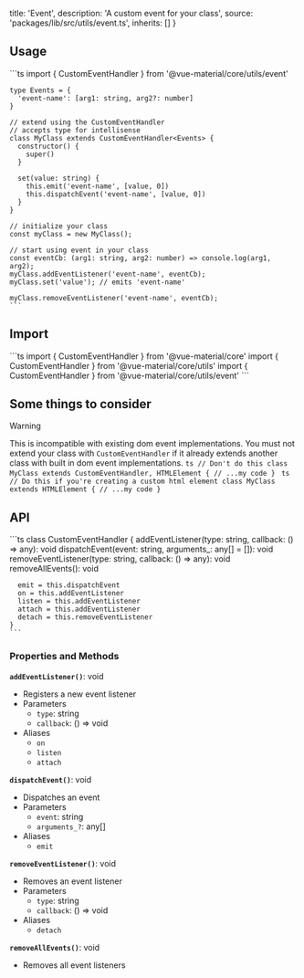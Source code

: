 
  title: 'Event',
  description: 'A custom event for your class',
  source: 'packages/lib/src/utils/event.ts',
  inherits: []
}

## Usage

<Preview>
  <CodeHighlight>
    ```ts
    import { CustomEventHandler } from '@vue-material/core/utils/event'

    type Events = {
      'event-name': [arg1: string, arg2?: number]
    }

    // extend using the CustomEventHandler
    // accepts type for intellisense
    class MyClass extends CustomEventHandler<Events> {
      constructor() {
        super()
      }

      set(value: string) {
        this.emit('event-name', [value, 0])
        this.dispatchEvent('event-name', [value, 0])
      }
    }

    // initialize your class
    const myClass = new MyClass();

    // start using event in your class
    const eventCb: (arg1: string, arg2: number) => console.log(arg1, arg2);
    myClass.addEventListener('event-name', eventCb);
    myClass.set('value'); // emits 'event-name'
    
    myClass.removeEventListener('event-name', eventCb);
    ```
  </CodeHighlight>
</Preview>

## Import 

<Preview>
  <CodeHighlight>
    ```ts
    import { CustomEventHandler } from '@vue-material/core'
    import { CustomEventHandler } from '@vue-material/core/utils'
    import { CustomEventHandler } from '@vue-material/core/utils/event'
    ```
  </CodeHighlight>
</Preview>

## Some things to consider

> [!WARNING]
> This is incompatible with existing dom event implementations.
> You must not extend your class with `CustomEventHandler` if it already 
> extends another class with built in dom event implementations.
> <Preview>
>   <CodeHighlight>
>     ```ts
>     // Don't do this
>     class MyClass extends CustomEventHandler, HTMLElement {
>       // ...my code
>     }
>     ```
>    </CodeHighlight>
>   <CodeHighlight>
>     ```ts
>     // Do this if you're creating a custom html element
>     class MyClass extends HTMLElement {
>       // ...my code
>     }
>     ```
>    </CodeHighlight>
>  </Preview>

## API

<Preview>
  <CodeHighlight>
    ```ts
    class CustomEventHandler<Events extends EventType = {}> {
      addEventListener(type: string, callback: () => any): void
      dispatchEvent(event: string, arguments_: any[] = []): void
      removeEventListener(type: string, callback: () => any): void
      removeAllEvents(): void

      emit = this.dispatchEvent
      on = this.addEventListener
      listen = this.addEventListener
      attach = this.addEventListener
      detach = this.removeEventListener
    }
    ```
  </CodeHighlight>
</Preview>

### Properties and Methods

**`addEventListener()`**: void
- Registers a new event listener
- Parameters
  - `type`: string
  - `callback`: () =&gt; void
- Aliases
  - `on`
  - `listen`
  - `attach`

**`dispatchEvent()`**: void
- Dispatches an event
- Parameters
  - `event`: string
  - `arguments_?`: any[]
- Aliases
  - `emit`

**`removeEventListener()`**: void
- Removes an event listener
- Parameters
  - `type`: string
  - `callback`: () =&gt; void
- Aliases
  - `detach`

**`removeAllEvents()`**: void
- Removes all event listeners